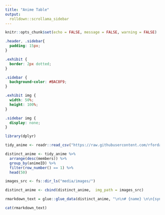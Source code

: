 ```yaml
---
title: "Anime Table"
output:
  rolldown::scrollama_sidebar
---
```


```r
knitr::opts_chunk$set(echo = FALSE, message = FALSE, warning = FALSE)

```

```css
.header, .sidebar{
  padding: 15px;
}

.exhibit {
  border: 2px dotted;
}

.sidebar {
  background-color: #BAC8F9;
}

.exhibit img {
  width: 50%;
  height: 100%;
}

.sidebar img {
  display: none;
}
```

```r
library(dplyr)

tidy_anime <- readr::read_csv("https://raw.githubusercontent.com/rfordatascience/tidytuesday/master/data/2019/2019-04-23/tidy_anime.csv")
```

```r
distinct_anime <- tidy_anime %>% 
  arrange(desc(members)) %>% 
  group_by(animeID) %>% 
  filter(row_number() == 1) %>% 
  head(50)

images_src <- fs::dir_ls("media/images/")

distinct_anime <- cbind(distinct_anime,  img_path = images_src)
```

```r
rmarkdown_text = glue::glue_data(distinct_anime, "\n\n# {name} \n\n{synopsis}\n\n![]({img_path})\n\n")

cat(rmarkdown_text)
```





